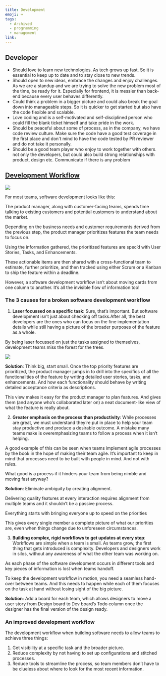 ```yaml
---
title: Development
emoji: ⌨️
tags:
  - Archived
  - programming
  - management
link:
---
```


## Developer

- Should love to learn new technologies. As tech grows up fast. So it is essential to keep up to date and to stay close to new trends.
- Should open to new ideas, embrace the changes and enjoy challenges. As we are a standup and we are trying to solve the new problem most of the time, be ready for it. Especially for frontend, it is messier than back-end because every user behaves differently.
- Could think a problem in a bigger picture and could also break the goal down into manageable steps. So it is quicker to get started but also have the code flexible and scalable.
- Love coding and is a self-motivated and self-disciplined person who could fill the blank ticket himself and take pride in the work.
- Should be peaceful about some of process, as in the company, we have code review culture. Make sure the code have a good test coverage in the first place and don't mind to have the code tested by PR reviewer and do not take it personally.
- Should be a good team player who enjoy to work together with others. not only the developers, but could also build strong relationships with product, design etc. Communicate if there is any problem

## [Development Workflow](https://zepel.io/blog/simple-software-development-workflow/)

![](https://zepel.io/blog/content/images/2020/04/product-development-1.png)

For most teams, software development looks like this:

The product manager, along with customer-facing teams, spends time talking to existing customers and potential customers to understand about the market.

Depending on the business needs and customer requirements derived from the previous step, the product manager prioritizes features the team needs to focus on.

Using the information gathered, the prioritized features are spec’d with User Stories, Tasks, and Enhancements.

These actionable items are then shared with a cross-functional team to estimate, further prioritize, and then tracked using either Scrum or a Kanban to ship the feature within a deadline.

However, <Highlight>a software development workflow isn’t about moving cards from one column to another. It’s all the invisible flow of information too</Highlight>!

### The 3 causes for a broken software development workflow

1. **Laser focussed on a specific task**: Sure, that’s important. But software development isn’t just about checking off tasks.After all, the best developers are the ones who can focus on the fine implementation details while still having a picture of the broader purposes of the feature as a whole.

By <Highlight>being laser focussed on just the tasks assigned to themselves, development teams miss the forest for the trees</Highlight>.

![](https://lh4.googleusercontent.com/C9QalsL2dWHcIS4pt-wUcs-PabXPLgiEK9a2s44cC04GbF850a7p119smKglGDo6dkVr4yHSg5E-Ru6ZZXoA6f4jPvedEKVOKCrXsCM8H-HfO23x2YukjSRp6Ke5x5mQx4jQbvsH)

**Solution**: Think big, start small. Once the top priority features are prioritized, the product manager jumps in to drill into the specifics of all the functionalities of the feature by writing detailed user stories, tasks, and enhancements. And how each functionality should behave by writing detailed acceptance criteria as descriptions.

This view makes it easy for the product manager to plan features. And gives them (and anyone who’s collaborated later on) a neat document-like view of what the feature is really about.

2. **Greater emphasis on the process than productivity**: While processes are great, we must understand they’re put in place to help your team stay productive and produce a desirable outcome. A mistake many teams make is overemphasizing teams to follow a process when it isn’t helping.

A good example of this can be seen when teams implement agile processes by the book in the hope of making their team agile. It’s important to keep in mind that processes need to be built with people in mind. And not with rules.

What good is a process <Highlight>if it hinders your team from being nimble and moving fast anyway</Highlight>?

**Solution**: Eliminate ambiguity by creating alignment.

Delivering quality features at every interaction requires alignment from multiple teams and it shouldn’t be a passive process.

Everything starts with bringing everyone up to speed on the priorities

This gives every single member a complete picture of what our priorities are, even when things change due to unforeseen circumstances.

3. **Building complex, rigid workflows to get updates at every step**: Workflows are simple when a team is small. <Highlight>As teams grow, the first thing that gets introduced is complexity</Highlight>. Developers and designers work in silos, without any awareness of what the other team was working on.

As each phase of the software development occurs in different tools and key pieces of information is lost when teams handoff.

To keep the development workflow in motion, you need a seamless hand-over between teams. And this needs to happen while each of them focuses on the task at hand without losing sight of the big picture.

**Solution**: Add a board for each team, which allows designers to move a user story from Design board to Dev board’s Todo column once the designer has the final version of the design ready.

### An improved development workflow

The development workflow when building software needs to allow teams to achieve three things:

1. Get <Circle>visibility at a specific task and the broader picture</Circle>.
2. Reduce complexity by <Circle>not having to set up configurations and stitched processes</Circle>.
3. <Circle>Reduce tools to streamline the process</Circle>, so team members
   don’t have to be clueless about where to look for the most recent
   information.
